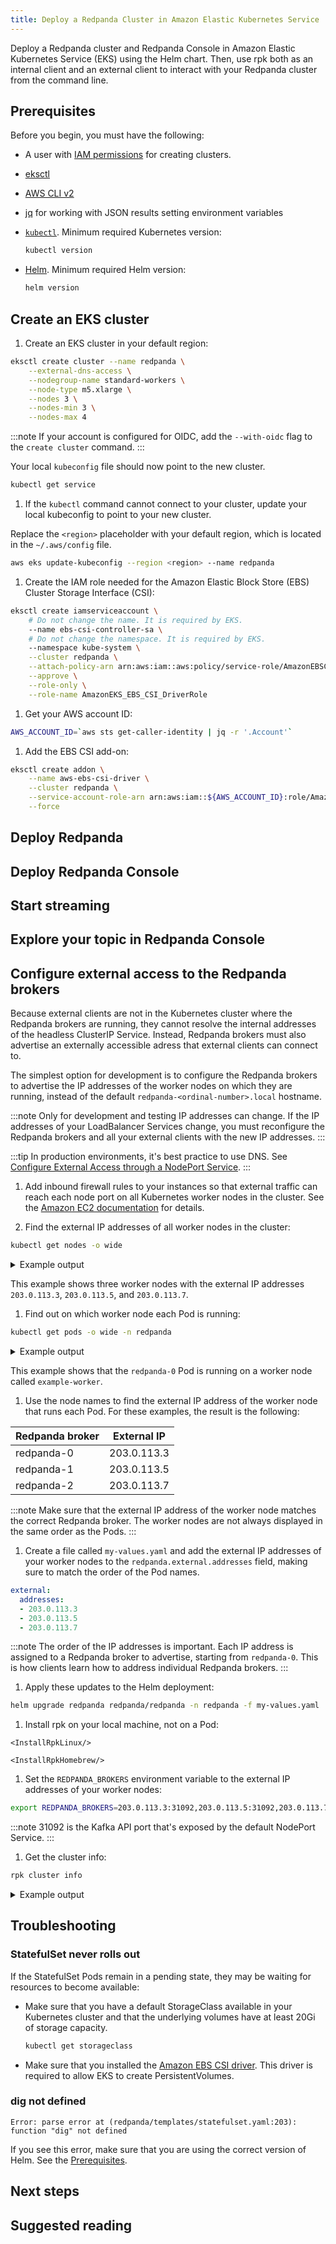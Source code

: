 ```yaml
---
title: Deploy a Redpanda Cluster in Amazon Elastic Kubernetes Service
---
```


<head>
    <meta name="title" content="Deploy a Redpanda Cluster in Amazon Elastic Kubernetes Service | Redpanda Docs"/>
    <meta name="description" content="Set up a three-broker Redpanda cluster in Amazon Elastic Kubernetes Service (EKS)."/>
</head>



Deploy a Redpanda cluster and Redpanda Console in Amazon Elastic Kubernetes Service (EKS) using the Helm chart. 
Then, use rpk both as an internal client and an external client to interact with your Redpanda cluster from the command line.

<OperatorNote/>

## Prerequisites

Before you begin, you must have the following:

* A user with [IAM permissions](https://docs.aws.amazon.com/eks/latest/userguide/security_iam_id-based-policy-examples.html) for creating clusters.

* [eksctl](https://docs.aws.amazon.com/eks/latest/userguide/eksctl.html)

* [AWS CLI v2](https://docs.aws.amazon.com/cli/latest/userguide/getting-started-install.html)

* [jq](https://stedolan.github.io/jq/download/) for working with JSON results setting environment variables

* [`kubectl`](https://kubernetes.io/docs/tasks/tools/). Minimum required Kubernetes version: <Versions name="kubernetes"/>

  ```bash
  kubectl version
  ```

* [Helm](https://helm.sh/docs/intro/install/). Minimum required Helm version: <Versions name="helm"/>

  ```bash
  helm version
  ```

## Create an EKS cluster

1. Create an EKS cluster in your default region:

  ```bash
  eksctl create cluster --name redpanda \
      --external-dns-access \
      --nodegroup-name standard-workers \
      --node-type m5.xlarge \
      --nodes 3 \
      --nodes-min 3 \
      --nodes-max 4
  ```

  :::note
  If your account is configured for OIDC, add the `--with-oidc` flag to the `create cluster` command.
  :::

  Your local `kubeconfig` file should now point to the new cluster.

  ```bash
  kubectl get service
  ```

1. If the `kubectl` command cannot connect to your cluster, update your local kubeconfig to point to your new cluster.

  Replace the `<region>` placeholder with your default region, which is located in the `~/.aws/config` file.

  ```bash
  aws eks update-kubeconfig --region <region> --name redpanda
  ```

1. Create the IAM role needed for the Amazon Elastic Block Store (EBS) Cluster Storage Interface (CSI):

  ```bash
  eksctl create iamserviceaccount \
      # Do not change the name. It is required by EKS.
      --name ebs-csi-controller-sa \
      # Do not change the namespace. It is required by EKS.
      --namespace kube-system \
      --cluster redpanda \
      --attach-policy-arn arn:aws:iam::aws:policy/service-role/AmazonEBSCSIDriverPolicy \
      --approve \
      --role-only \
      --role-name AmazonEKS_EBS_CSI_DriverRole
  ```

1. Get your AWS account ID:

  ```bash
  AWS_ACCOUNT_ID=`aws sts get-caller-identity | jq -r '.Account'`
  ```

1. Add the EBS CSI add-on:

  ```bash
  eksctl create addon \
      --name aws-ebs-csi-driver \
      --cluster redpanda \
      --service-account-role-arn arn:aws:iam::${AWS_ACCOUNT_ID}:role/AmazonEKS_EBS_CSI_DriverRole \
      --force
  ```

## Deploy Redpanda

<DeployRedpanda/>

## Deploy Redpanda Console

<DeployConsole/>

## Start streaming

<StartStreaming/>

## Explore your topic in Redpanda Console

<ExploreTopics/>

## Configure external access to the Redpanda brokers

Because external clients are not in the Kubernetes cluster where the Redpanda brokers are running, they cannot resolve the internal addresses of the headless ClusterIP Service.
Instead, Redpanda brokers must also advertise an externally accessible adress that external clients can connect to.

The simplest option for development is to configure the Redpanda brokers to advertise the IP addresses of the worker nodes on which they are running, instead of the default `redpanda-<ordinal-number>.local` hostname.

:::note Only for development and testing
IP addresses can change. If the IP addresses of your LoadBalancer Services change, you must reconfigure the Redpanda brokers and all your external clients with the new IP addresses.
:::

:::tip
In production environments, it's best practice to use DNS. See [Configure External Access through a NodePort Service](../../../../../manage/kubernetes/networking/configure-external-access-nodeport).
:::

1. Add inbound firewall rules to your instances so that external traffic can reach each node port on all Kubernetes worker nodes in the cluster. See the [Amazon EC2 documentation](https://docs.aws.amazon.com/AWSEC2/latest/UserGuide/authorizing-access-to-an-instance.html) for details.

1. Find the external IP addresses of all worker nodes in the cluster:

  ```bash
  kubectl get nodes -o wide
  ```

  <details>
  <summary>
  Example output
  </summary>

  ```text
  NAME                  EXTERNAL-IP
  example-worker        203.0.113.3
  example-worke2        203.0.113.5
  example-worker3       203.0.113.7
  ```

  </details>

  This example shows three worker nodes with the external IP addresses `203.0.113.3`, `203.0.113.5`, and `203.0.113.7`.

1. Find out on which worker node each Pod is running:

  ```bash
  kubectl get pods -o wide -n redpanda
  ```

  <details>
  <summary>
  Example output
  </summary>

  ```text
  NAME                 NODE
  redpanda-0           example-worker
  redpanda-1           example-worker2
  redpanda-2           example-worker3
  ```

  </details>

  This example shows that the `redpanda-0` Pod is running on a worker node called `example-worker`. 
  
1. Use the node names to find the external IP address of the worker node that runs each Pod. For these examples, the result is the following:

  | Redpanda broker | External IP |
  |---|---|
  | redpanda-0 | 203.0.113.3 |
  | redpanda-1 | 203.0.113.5 |
  | redpanda-2 | 203.0.113.7 |

  :::note
  Make sure that the external IP address of the worker node matches the correct Redpanda broker. The worker nodes are not always displayed in the same order as the Pods.
  :::

1. Create a file called `my-values.yaml` and add the external IP addresses of your worker nodes to the `redpanda.external.addresses` field, making sure to match the order of the Pod names.

  ```yaml title="my-values.yaml"
  external:
    addresses: 
    - 203.0.113.3
    - 203.0.113.5
    - 203.0.113.7
  ```

  :::note
  The order of the IP addresses is important. Each IP address is assigned to a Redpanda broker to advertise, starting from `redpanda-0`. This is how clients learn how to address individual Redpanda brokers.
  :::

1. Apply these updates to the Helm deployment:

  ```bash
  helm upgrade redpanda redpanda/redpanda -n redpanda -f my-values.yaml
  ```

1. Install rpk on your local machine, not on a Pod:

  <Tabs>
  <TabItem value="ubuntu" label="Linux" default>

    <InstallRpkLinux/>

  </TabItem>

  <TabItem value="macos" label="macOS">

    <InstallRpkHomebrew/>

  </TabItem>
  </Tabs>

1. Set the `REDPANDA_BROKERS` environment variable to the external IP addresses of your worker nodes:

  ```bash
  export REDPANDA_BROKERS=203.0.113.3:31092,203.0.113.5:31092,203.0.113.7:31092
  ```

  :::note
  31092 is the Kafka API port that's exposed by the default NodePort Service.
  :::

1. Get the cluster info:

  ```bash
  rpk cluster info
  ```

  <details>
  <summary>
  Example output
  </summary>

  ```text
  CLUSTER
  =======
  redpanda.ad4a2f55-f34e-4a7f-babd-01d392cf4e80

  BROKERS
  =======
  ID    HOST           PORT
  0     203.0.113.3    31092
  1*    203.0.113.5    31092
  2     203.0.113.7    31092
  ```

  </details>


## Troubleshooting

### StatefulSet never rolls out

If the StatefulSet Pods remain in a pending state, they may be waiting for resources to become available:

* Make sure that you have a default StorageClass available in your Kubernetes cluster and that the underlying volumes have at least 20Gi of storage capacity.

  ```bash
  kubectl get storageclass
  ```

* Make sure that you installed the [Amazon EBS CSI driver](https://docs.aws.amazon.com/eks/latest/userguide/ebs-csi.html). This driver is required to allow EKS to create PersistentVolumes.

### dig not defined

`Error: parse error at (redpanda/templates/statefulset.yaml:203): function "dig" not defined`

If you see this error, make sure that you are using the correct version of Helm. See the [Prerequisites](#prerequisites).

## Next steps

<NextSteps/>

## Suggested reading

<SuggestedReading/>